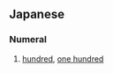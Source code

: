 {{also|びゃく}}
==Japanese==

===Numeral===
{{ja-pos|numeral}}

# {{ja-def|百}} [[hundred]], [[one hundred]]
